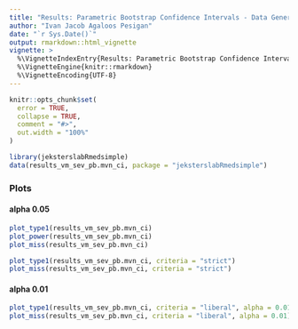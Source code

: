 ```yaml
---
title: "Results: Parametric Bootstrap Confidence Intervals - Data Generated from a Nonnormal Distribution (Vale and Maurelli (1983) - Skewness = 3, Kurtosis = 21) - Complete Data"
author: "Ivan Jacob Agaloos Pesigan"
date: "`r Sys.Date()`"
output: rmarkdown::html_vignette
vignette: >
  %\VignetteIndexEntry{Results: Parametric Bootstrap Confidence Intervals - Data Generated from a Nonnormal Distribution (Vale and Maurelli (1983) - Skewness = 3, Kurtosis = 21) - Complete Data}
  %\VignetteEngine{knitr::rmarkdown}
  %\VignetteEncoding{UTF-8}
---
```


```r
knitr::opts_chunk$set(
  error = TRUE,
  collapse = TRUE,
  comment = "#>",
  out.width = "100%"
)
```

```r
library(jeksterslabRmedsimple)
data(results_vm_sev_pb.mvn_ci, package = "jeksterslabRmedsimple")
```

### Plots

#### alpha 0.05

```r
plot_type1(results_vm_sev_pb.mvn_ci)
plot_power(results_vm_sev_pb.mvn_ci)
plot_miss(results_vm_sev_pb.mvn_ci)
```

```r
plot_type1(results_vm_sev_pb.mvn_ci, criteria = "strict")
plot_miss(results_vm_sev_pb.mvn_ci, criteria = "strict")
```

#### alpha 0.01

```r
plot_type1(results_vm_sev_pb.mvn_ci, criteria = "liberal", alpha = 0.01)
plot_miss(results_vm_sev_pb.mvn_ci, criteria = "liberal", alpha = 0.01)
```
